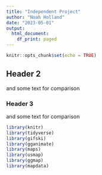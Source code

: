 ```yaml
---
title: "Independent Project"
author: "Noah Holland"
date: "2023-05-01"
output:
  html_document:
    df_print: paged
---
```


```r
knitr::opts_chunk$set(echo = TRUE)
```



## Header 2
and some text for comparison

### Header 3
and some text for comparison

```r
library(knitr)
library(tidyverse)
library(gifski)
library(gganimate)
library(maps)
library(usmap)
library(ggmap)
library(mapdata)
```
